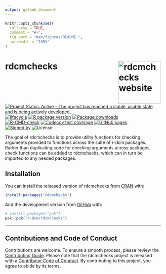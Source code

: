 ```yaml
---
output: github_document
---
```


<!-- README.md is generated from README.Rmd. Please edit that file -->

```r
knitr::opts_chunk$set(
  collapse = TRUE,
  comment = "#>",
  fig.path = "man/figures/README-",
  out.width = "100%"
)
```

# rdcmchecks <a href="https://rdcmchecks.r-dcm.org"><img src="man/figures/logo.png" align="right" height="138" alt="rdcmchecks website" /></a>

<!-- badges: start -->
[![Project Status: Active – The project has reached a stable, usable state and is being actively developed.](https://www.repostatus.org/badges/latest/active.svg)](https://www.repostatus.org/#active)
[![lifecycle](https://img.shields.io/badge/lifecycle-stable-brightgreen.svg)](https://lifecycle.r-lib.org/articles/stages.html)
[![R package version](https://www.r-pkg.org/badges/version/rdcmchecks)](https://cran.r-project.org/package=rdcmchecks)
[![Package downloads](https://cranlogs.r-pkg.org/badges/grand-total/rdcmchecks)](https://cran.r-project.org/package=rdcmchecks)</br>
[![R-CMD-check](https://github.com/r-dcm/rdcmchecks/actions/workflows/R-CMD-check.yaml/badge.svg)](https://github.com/r-dcm/rdcmchecks/actions/workflows/R-CMD-check.yaml)
[![Codecov test coverage](https://codecov.io/gh/r-dcm/rdcmchecks/graph/badge.svg)](https://app.codecov.io/gh/r-dcm/rdcmchecks?branch=main)
[![GitHub pages](https://github.com/r-dcm/rdcmchecks/actions/workflows/pkgdown.yaml/badge.svg)](https://github.com/r-dcm/rdcmchecks/actions/workflows/pkgdown.yaml)</br>
[![Signed by](https://img.shields.io/badge/Keybase-Verified-brightgreen.svg)](https://keybase.io/wjakethompson)
![License](https://img.shields.io/badge/License-MIT-blue.svg)
<!-- badges: end -->

The goal of rdcmchecks is to provide utility functions for checking arguments provided to functions across the suite of r-dcm packages.
Rather than duplicating code for checking arguments across packages, check functions can be added to rdcmchecks, which can in turn be imported to any needed packages.

## Installation

You can install the released version of rdcmchecks from [CRAN](https://cran.r-project.org/) with:

```r
install.packages("rdcmchecks")
```

And the development version from [GitHub](https://github.com/) with:

``` r
# install.packages("pak")
pak::pak("r-dcm/rdcmchecks")
```

---

## Contributions and Code of Conduct

Contributions are welcome.
To ensure a smooth process, please review the [Contributing Guide](https://dcmdata.r-dcm.org/CONTRIBUTING.html).
Please note that the rdcmchecks project is released with a [Contributor Code of Conduct](https://rdcmchecks.r-dcm.org/CODE_OF_CONDUCT.html).
By contributing to this project, you agree to abide by its terms.
